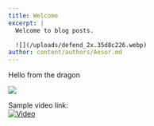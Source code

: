 ```yaml
---
title: Welcome
excerpt: |
  Welcome to blog posts.

  ![](/uploads/defend_2x.35d8c226.webp)
author: content/authors/Aesor.md
---
```


Hello from the dragon

![](/uploads/defend_2x.35d8c226.webp)

Sample video link:\
[![Video](/uploads/maxresdefault.jpg)](https://www.youtube.com/watch?v=T-D1KVIuvjA)
